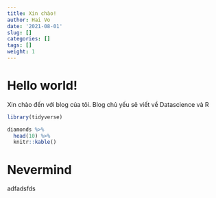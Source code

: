 ```yaml
---
title: Xin chào!
author: Hai Vo
date: '2021-08-01'
slug: []
categories: []
tags: []
weight: 1
---
```


# Hello world!

Xin chào đến với blog của tôi.
Blog chủ yếu sẽ viết về Datascience và R
```r
library(tidyverse)

diamonds %>% 
  head(10) %>% 
  knitr::kable()
```


# Nevermind
adfadsfds